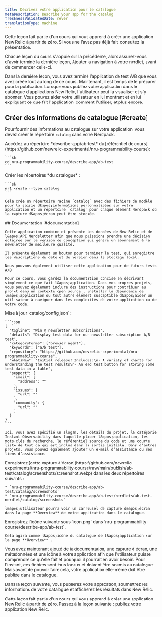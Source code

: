 ```yaml
---
title: Décrivez votre application pour le catalogue
metaDescription: Describe your app for the catalog
freshnessValidatedDate: never
translationType: machine
---
```


<Callout variant="tip">
  Cette leçon fait partie d’un cours qui vous apprend à créer une application New Relic à partir de zéro. Si vous ne l’avez pas déjà fait, consultez la présentation.

  Chaque leçon du cours s&apos;appuie sur la précédente, alors assurez-vous d&apos;avoir terminé la dernière leçon, Ajouter la navigation à votre nerdlet, avant de commencer celle-ci.
</Callout>

Dans la dernière leçon, vous avez terminé l’application de test A/B que vous avez créée tout au long de ce cours. Maintenant, il est temps de le préparer pour la publication. Lorsque vous publiez votre application dans le catalogue d&apos;applications New Relic, l&apos;utilisateur peut la visualiser et s&apos;y abonner. Vous pouvez aider votre utilisateur en lui montrant et en lui expliquant ce que fait l&apos;application, comment l&apos;utiliser, et plus encore.

## Créer des informations de catalogue [#create]

Pour fournir des informations au catalogue sur votre application, vous devez créer le répertoire `catalog` dans votre Nerdpack.

<Steps>
  <Step>
    Accédez au répertoire *describe-app/ab-test* du [référentiel de cours](https://github.com/newrelic-experimental/nru-programmability-course):

    ```sh
    cd nru-programmability-course/describe-app/ab-test
    ```
  </Step>

  <Step>
    Créer les répertoires *du catalogue* :

    ```sh
    nr1 create --type catalog
    ```

    Cela crée un répertoire racine `catalog` avec des fichiers de modèle pour la saisie d&apos;informations personnalisées sur votre application et un répertoire `catalog` pour chaque élément Nerdpack où la capture d&apos;écran peut être stockée.
  </Step>

  <Step>
    ## Documentation [#documentation]

    Cette application combine et présente les données de New Relic et de l&apos;API Nerdsletter afin que nous puissions prendre une décision éclairée sur la version de conception qui génère un abonnement à la newsletter de meilleure qualité.

    Il présente également un bouton pour terminer le test, qui enregistre les descriptions de date et de version dans le stockage local.

    Nous pouvons également utiliser cette application pour de futurs tests A/B !

    Pour ce cours, vous gardez la documentation concise en décrivant simplement ce que fait l&apos;application. Dans vos propres projets, vous pouvez également inclure des instructions pour contribuer au projet dans un contexte open source , installer la dépendance de l&apos;application ou tout autre élément susceptible d&apos;aider un utilisateur à naviguer dans les complexités de votre application ou de votre code.
  </Step>

  <Step>
    Mise à jour `catalog/config.json`:

    ```json
    {
      "tagline": "Win @ newsletter subscriptions",
      "details": "Display test data for our newsletter subscription A/B test",
      "categoryTerms": ["browser agent"],
      "keywords": ["a/b test"],
      "repository": "https://github.com/newrelic-experimental/nru-programmability-course",
      "whatsNew": "Initial release! Includes:\n- A variety of charts for understanding the test results\n- An end test button for storing some test data in a table",
      "support": {
        "email": {
          "address": ""
        },
        "issues": {
          "url": ""
        },
        "community": {
          "url": ""
        }
      }
    }
    ```

    Ici, vous avez spécifié un slogan, les détails du projet, la catégorie Instant Observability dans laquelle placer l&apos;application, les mots-clés de recherche, le référentiel source du code et une courte liste de tout ce qui est inclus dans la sortie initiale. Dans d’autres projets, vous pouvez également ajouter un e-mail d’assistance ou des liens d’assistance.
  </Step>

  <Step>
    Enregistrez [cette capture d&apos;écran](https://github.com/newrelic-experimental/nru-programmability-course/raw/main/publish/ab-test/catalog/screenshots/screenshot.webp) dans les deux répertoires suivants :

    * `nru-programmability-course/describe-app/ab-test/catalog/screenshots`
    * `nru-programmability-course/describe-app/ab-test/nerdlets/ab-test-nerdlet/catalog/screenshots`

    l&apos;utilisateur pourra voir un carrousel de capture d&apos;écran dans la page **Overview** de votre application dans le catalogue.
  </Step>

  <Step>
    Enregistrez l’icône suivante sous `icon.png` dans `nru-programmability-course/describe-app/ab-test`.

    Cela agira comme l&apos;icône du catalogue de l&apos;application sur la page **Overview** .
  </Step>
</Steps>

Vous avez maintenant ajouté de la documentation, une capture d&apos;écran, une métadonnées et une icône à votre application afin que l&apos;utilisateur puisse comprendre ce qu&apos;elle fait et pourquoi il pourrait en avoir besoin. Pour l&apos;instant, ces fichiers sont tous locaux et doivent être soumis au catalogue. Mais avant de pouvoir faire cela, votre application elle-même doit être publiée dans le catalogue.

Dans la leçon suivante, vous publierez votre application, soumettrez les informations de votre catalogue et afficherez les résultats dans New Relic.

<Callout variant="tip">
  Cette leçon fait partie d’un cours qui vous apprend à créer une application New Relic à partir de zéro. Passez à la leçon suivante : publiez votre application New Relic.
</Callout>